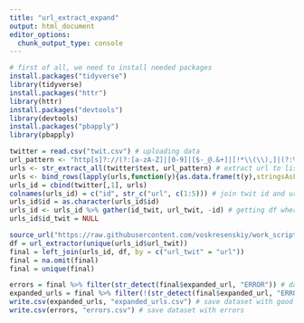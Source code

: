 ```yaml
---
title: "url_extract_expand"
output: html_document
editor_options: 
  chunk_output_type: console
---
```


```r
# first of all, we need to install needed packages
install.packages("tidyverse")
library(tidyverse)
install.packages("httr")
library(httr)
install.packages("devtools")
library(devtools)
install.packages("pbapply")
library(pbapply)
```

```r
twitter = read.csv("twit.csv") # uploading data
url_pattern <- "http[s]?://(?:[a-zA-Z]|[0-9]|[$-_@.&+]|[!*\\(\\),]|(?:%[0-9a-fA-F][0-9a-fA-F]))+" # create regular expression for urls
urls <- str_extract_all(twitter$text, url_pattern) # extract url to list
urls <- bind_rows(lapply(urls,function(y){as.data.frame(t(y),stringsAsFactors=FALSE)})) # list to df
urls_id = cbind(twitter[,1], urls)
colnames(urls_id) = c("id", str_c("url", c(1:5))) # join twit id and urls
urls_id$id = as.character(urls_id$id)
urls_id <- urls_id %>% gather(id_twit, url_twit, -id) # getting df where ids are duplicated (where they have more than one url) and all urls are in one column
urls_id$id_twit = NULL
```

```r
source_url("https://raw.githubusercontent.com/voskresenskiy/work_scripts/master/functions_parsing.R")
df = url_extractor(unique(urls_id$url_twit))
final = left_join(urls_id, df, by = c("url_twit" = "url"))
final = na.omit(final)
final = unique(final)
```


```r
errors = final %>% filter(str_detect(final$expanded_url, "ERROR")) # dataset with errors
expanded_urls = final %>% filter(!(str_detect(final$expanded_url, "ERROR"))) # dataset with good urls
write.csv(expanded_urls, "expanded_urls.csv") # save dataset with good urls
write.csv(errors, "errors.csv") # save dataset with errors
```
